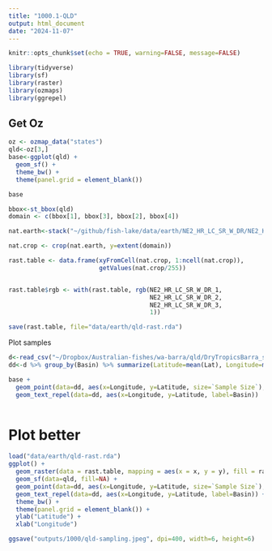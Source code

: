 ```yaml
---
title: "1000.1-QLD"
output: html_document
date: "2024-11-07"
---
```


```r
knitr::opts_chunk$set(echo = TRUE, warning=FALSE, message=FALSE)
```

```r
library(tidyverse)
library(sf)
library(raster)
library(ozmaps)
library(ggrepel)
```


## Get Oz
```r
oz <- ozmap_data("states")
qld<-oz[3,]
base<-ggplot(qld) +
  geom_sf() +
  theme_bw() +
  theme(panel.grid = element_blank())

base
```

```r
bbox<-st_bbox(qld)
domain <- c(bbox[1], bbox[3], bbox[2], bbox[4])
```


```r
nat.earth<-stack("~/github/fish-lake/data/earth/NE2_HR_LC_SR_W_DR/NE2_HR_LC_SR_W_DR.tif")

nat.crop <- crop(nat.earth, y=extent(domain))

rast.table <- data.frame(xyFromCell(nat.crop, 1:ncell(nat.crop)),
                         getValues(nat.crop/255))


rast.table$rgb <- with(rast.table, rgb(NE2_HR_LC_SR_W_DR_1,
                                       NE2_HR_LC_SR_W_DR_2,
                                       NE2_HR_LC_SR_W_DR_3,
                                       1))

save(rast.table, file="data/earth/qld-rast.rda")
```
Plot samples

```r
d<-read_csv("~/Dropbox/Australian-fishes/wa-barra/qld/DryTropicsBarra_subsample-for-WA.csv")
dd<-d %>% group_by(Basin) %>% summarize(Latitude=mean(Lat), Longitude=mean(Lon), `Sample Size`=n())
```


```r
base +
  geom_point(data=dd, aes(x=Longitude, y=Latitude, size=`Sample Size`), alpha=0.5) +
  geom_text_repel(data=dd, aes(x=Longitude, y=Latitude, label=Basin))
  
```


# Plot better
```r
load("data/earth/qld-rast.rda")
ggplot() +
  geom_raster(data = rast.table, mapping = aes(x = x, y = y), fill = rast.table$rgb, interpolate = TRUE)  +
  geom_sf(data=qld, fill=NA) +
  geom_point(data=dd, aes(x=Longitude, y=Latitude, size=`Sample Size`), alpha=0.5, pch=21, fill="black") +
  geom_text_repel(data=dd, aes(x=Longitude, y=Latitude, label=Basin)) +
  theme_bw() +
  theme(panel.grid = element_blank()) +
  ylab("Latitude") +
  xlab("Longitude") 

ggsave("outputs/1000/qld-sampling.jpeg", dpi=400, width=6, height=6)
```